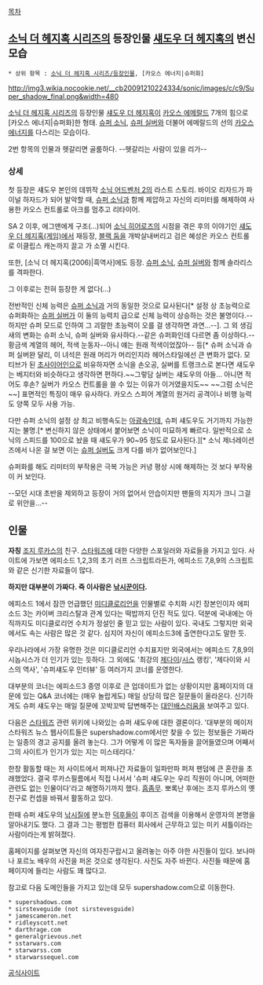[[목차]]

== [[소닉 더 헤지혹 시리즈]]의 등장인물 [[섀도우 더 헤지혹]]의 변신 모습 ==
 * 상위 항목 : [[소닉 더 헤지혹 시리즈/등장인물]], [카오스 에너지|슈퍼화]
http://img3.wikia.nocookie.net/__cb20091210224334/sonic/images/c/c9/Super_shadow_final.png&width=480


[[소닉 더 헤지혹 시리즈]]의 등장인물 [[섀도우 더 헤지혹]]이 [[카오스 에메랄드]] 7개의 힘으로 [카오스 에너지|슈퍼화]한 형태. [[슈퍼 소닉]], [[슈퍼 실버]]와 더불어 에메랄드의 선의 [[카오스 에너지]]를 다스리는 모습이다.

2번 항목의 인물과 헷갈리면 골룸하다. --헷갈리는 사람이 있을 리가--

=== 상세 ===
첫 등장은 섀도우 본인의 데뷔작 [[소닉 어드벤처 2]]의 라스트 스토리. 바이오 리자드가 파이널 하자드가 되어 발악할 때, [[슈퍼 소닉]]과 함께 제압하고 자신의 리미터를 해제하여 사용한 카오스 컨트롤로 아크를 멈추고 리타이어.

SA 2 이후, 에그맨에게 구조(...)되어 [[소닉 히어로즈]]의 시점을 겪은 후의 이야기인 [[섀도우 더 헤지혹(게임)]]에서 재등장, [[블랙 둠]]을 개박살내버리고 검은 혜성은 카오스 컨트롤로 이클립스 캐논까지 끌고 가 소멸 시킨다.

또한, [소닉 더 헤지혹(2006)|흑역사]에도 등장. [[슈퍼 소닉]], [[슈퍼 실버]]와 함께 솔라리스를 격파한다.

그 이후로는 전혀 등장한 게 없다(...)


전반적인 신체 능력은 [[슈퍼 소닉]]과 거의 동일한 것으로 묘사된다[* 설정 상 초능력으로 슈퍼화하는 [[슈퍼 실버]]가 이 둘의 능력치 급으로 신체 능력이 상승하는 것은 불명이다.--하지만 슈퍼 모드로 인하여 그 괴랄한 초능력이 오를 걸 생각하면 과연...--]. 그 외 생김새의 변화는 슈퍼 소닉, 슈퍼 실버와 유사하다.--같은 슈퍼화인데 다르면 좀 이상하다.-- 황금색 계열의 헤어, 적색 눈동자--아니 얘는 원래 적색이었잖아-- 등[* 슈퍼 소닉과 슈퍼 실버완 달리, 이 녀석은 원래 머리가 머리인지라 헤어스타일에선 큰 변화가 없다. 모티브가 된 [[초사이어인]]으로 비유하자면 소닉을 손오공, 실버를 트랭크스로 본다면 섀도우는 베지터와 비슷하다고 생각하면 편하다.~~그렇담 실버는 섀도우의 아들... 아니면 적어도 후손? 실버가 카오스 컨트롤을 쓸 수 있는 이유가 이거였을지도~~ ~~그럼 소닉은~~] 표면적인 특징이 매우 유사하다. 카오스 스피어 계열의 원거리 공격이나 비행 능력도 양쪽 모두 사용 가능. 

다만 슈퍼 소닉의 설정 상 최고 비행속도는 [[아광속]]인데, 슈퍼 섀도우도 거기까지 가능한지는 불명.[* 변신하지 않은 상태에서 붙어보면 소닉이 미묘하게 빠르다. 일반적으로 소닉의 스피드를 100으로 놨을 때 섀도우가 90~95 정도로 묘사된다.][* 소닉 제너레이션즈에서 나온 걸 보면 이는 [[슈퍼 실버]]도 크게 다를 바가 없어보인다.]

슈퍼화를 해도 리미터의 부작용은 극복 가능은 커녕 평상 시에 해제하는 것 보다 부작용이 커 보인다.

--모던 시대 초반을 제외하고 등장이 거의 없어서 안습이지만 팬들의 지지가 크니 그걸로 위안을...--

== 인물 ==
'''자칭''' [[조지 루카스]]의 친구. [[스타워즈]]에 대한 다양한 스포일러와 자료들을 가지고 있다. 사이트에 가보면 에피소드 1,2,3의 초기 러프 스크립트라든가, 에피소드 7,8,9의 스크립트와 같은 신기한 자료들이 많다.

'''하지만 대부분이 가짜다. 즉 이사람은 [[낚시꾼]]이다.'''

에피소드 1에서 잠깐 언급했던 [[미디클로리언]]을 인물별로 수치화 시킨 장본인이자 에피소드 3는 카이버 크리스탈과 관계 있다는 떡밥까지 던진 적도 있다. 덕분에 국내에는 아직까지도 미디클로리언 수치가 정설인 줄 믿고 있는 사람이 있다. 국내도 그렇지만 외국에서도 속는 사람은 많은 것 같다.
심지어 자신이 에피소드3에 출연한다고도 말한 듯.

우리나라에서 가장 유명한 것은 미디클로리언 수치표지만 외국에서는 에피소드 7,8,9의 시놉시스가 더 인기가 있는 듯하다. 그 외에도 '최강의 [[제다이]]/[[시스]] 랭킹', '제다이와 시스의 역사', '슈퍼섀도우 인터뷰' 등 여러가지 코너를 운영한다.

대부분의 코너는 에피소드3 종영 이후로 큰 업데이트가 없는 상황이지만 홈페이지의 대문에 있는 Q&A 코너에는 (매우 놀랍게도) 매일 상당히 많은 질문들이 올라온다. 신기하게도 슈퍼 섀도우는 매일 질문에 꼬박꼬박 답변해주는 [[대인배]]스러움을 보여주고 있다.

다음은 [[스타워즈]] 관련 위키에 나와있는 슈퍼 섀도우에 대한 결론이다.
'대부분의 메이저 스타워즈 뉴스 웹사이트들은 supershadow.com에서만 찾을 수 있는 정보들은 가짜라는 일종의 경고 공지를 올려 놓는다. 그가 어떻게 이 많은 독자들을 끌어들였으며 어째서 그의 사이트가 인기가 있는 지는 미스테리다.'

한창 활동할 때는 저 사이트에서 퍼져나간 자료들이 일파만파 퍼져 팬덤에 큰 혼란을 초래했었다. 결국 루카스필름에서 직접 나서서 '슈퍼 섀도우는 우리 직원이 아니며, 어떠한 관련도 없는 인물이다'라고 해명하기까지 했다. [[흠좀무]]. 뽀록난 후에는 조지 루카스의 옛 친구로 컨셉을 바꿔서 활동하고 있다.

한때 슈퍼 섀도우의 [[낚시]]질에 분노한 [[덕후]]들이 후이즈 검색을 이용해서 운영자의 본명을 알아내기도 했다. 그 결과 그는 평범한 컴퓨터 회사에서 근무하고 있는 미키 셔틀이라는 사람이라는게 밝혀졌다.

홈페이지를 살펴보면 자신의 여자친구랍시고 올려놓는 아주 야한 사진들이 있다. 보나마나 포르노 배우의 사진을 퍼온 것으로 생각된다. 사진도 자주 바뀐다. 사진들 때문에 홈페이지에 들리는 사람도 꽤 많다고.

참고로 다음 도메인들을 가지고 있는데 모두 supershadow.com으로 이동한다.

 * supershadows.com
 * sirsteveguide (not sirstevesguide)
 * jamescameron.net
 * ridleyscott.net
 * darthrage.com
 * generalgrievous.net
 * sstarwars.com
 * starwarss.com
 * starwarssequel.com


[http://www.supershadow.com/ 공식사이트]
